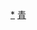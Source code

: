 <div style="position: relative" class="center">
{{Image label begin|image=Administrative Division Haixi.png|width={{{1|653}}}|link=}} 
{{Image label|x=980|y=910|scale={{{1|653}}}/2840|text=[[格尔木市|<span style="color: black;">'''格尔木市'''</span>]]}}
{{Image label|x=1950|y=530|scale={{{1|653}}}/2840|text=[[德令哈市|<span style="color: black;">'''德令哈市'''</span>]]}}
{{Image label|x=680|y=380|scale={{{1|653}}}/2840|text=[[茫崖市|<span style="color: black;">'''茫崖市'''</span>]]}}
{{Image label|x=2360|y=820|scale={{{1|653}}}/2840|text=[[乌兰县|<span style="color: black;">'''乌兰县'''</span>]]}}
{{Image label|x=2090|y=1080|scale={{{1|653}}}/2840|text=[[都兰县|<span style="color: black;">'''都兰县'''</span>]]}}
{{Image label|x=2470|y=410|scale={{{1|653}}}/2840|text=[[天峻县|<span style="color: black;">'''天峻县'''</span>]]}}
{{Image label|x=1200|y=470|scale={{{1|653}}}/2840|text=[[大柴旦行政委员会|<span style="color: grey;">'''大柴旦行政委员会'''</span>]]}}
{{Image label|x=240|y=1850|scale={{{1|653}}}/2840|text=[[唐古拉山镇|<span style="color: black;">'''（格尔木市代管）'''</span>]]}}
</div>
<noinclude>
[[Category:海西行政区划|*]]
[[Category:中华人民共和国地级行政区划图|青]]
</noinclude>